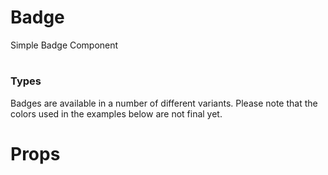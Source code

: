 

<Meta of={BadgeStories} />

# Badge

Simple Badge Component

<Canvas of={BadgeStories.Default} />

#

### Types

Badges are available in a number of different variants. Please note that the colors used in the examples below are not final yet.

<Canvas of={BadgeStories.Default} />
<Canvas of={BadgeStories.Info} />
<Canvas of={BadgeStories.Success} />
<Canvas of={BadgeStories.Warning} />
<Canvas of={BadgeStories.Danger} />
<Canvas of={BadgeStories.Light} />
<Canvas of={BadgeStories.Dark} />

# Props

<ArgTypes />
